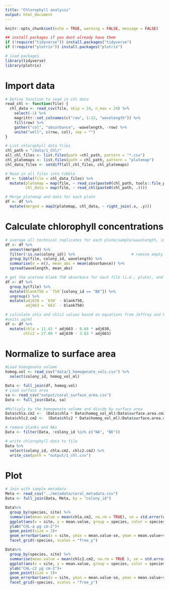 ```yaml
---
title: "Chlorophyll analysis"
output: html_document
---
```


```r
knitr::opts_chunk$set(echo = TRUE, warning = FALSE, message = FALSE)

## install packages if you dont already have them
if (!require("tidyverse")) install.packages("tidyverse")
if (!require("plotrix")) install.packages("plotrix")

# load packages
library(tidyverse)
library(plotrix)
```

# Import data
```r
# Define function to read in chl data
read_chl <- function(file) {
  chl_data <- read_csv(file, skip = 24, n_max = 24) %>%
    select(-1) %>%
    magrittr::set_colnames(c("row", 1:12, "wavelength")) %>%
    fill(row) %>%
    gather("col", "absorbance", -wavelength, -row) %>%
    unite("well", c(row, col), sep = "")
}

# List chlorophyll data files
chl_path = "/data/1_Chl/"                                                 # Path to chl data directory
all_chl_files <- list.files(path =chl_path, pattern = "*.csv")          # List all files in directory
chl_platemaps <- list.files(path = chl_path, pattern = "platemap")       # List platemap files
chl_data_files <- setdiff(all_chl_files, chl_platemaps)                  # List absorbance data files

# Read in all files into tibble
df <- tibble(file = chl_data_files) %>%
  mutate(platemap = map(file, ~ read_csv(paste0(chl_path, tools::file_path_sans_ext(.), "_platemap.csv"))),
         chl_data = map(file, ~ read_chl(paste0(chl_path, .))))

# Merge platemap and data for each plate
df <- df %>%
  mutate(merged = map2(platemap, chl_data, ~ right_join(.x, .y)))
```

# Calculate chlorophyll concentrations
```r
# average all technical replicates for each plate/sample/wavelength, including all acetone blanks together (per plate)
df <- df %>%
  unnest(merged) %>%
  filter(!is.na(colony_id)) %>%                         # remove empty wells (colony_id is NA)
  group_by(file, colony_id, wavelength) %>%
  summarise(n = n(), mean_abs = mean(absorbance)) %>%
  spread(wavelength, mean_abs)

# get the acetone blank 750 absorbace for each file (i.e., plate), and subtract from 630 and 663 values for each sample
df <- df %>%
  group_by(file) %>%
  mutate(blank750 = `750`[colony_id == "BK"]) %>%
  ungroup() %>%
  mutate(adj630 = `630` - blank750,
         adj663 = `663` - blank750)

# calculate chla and chlc2 values based on equations from Jeffrey and Humphrey 1975
#units µg/ml
df <- df %>%
  mutate(chla = 11.43 * adj663 - 0.64 * adj630,
        chlc2 = 27.09 * adj630 - 3.63 * adj663)
```

# Normalize to surface area
```r
#Load homogenate volume
homog.vol <- read_csv("data/1_homogenate_vols.csv") %>%
  select(colony_id, homog_vol_ml)

Data <- full_join(df, homog.vol)
# Load surface area
sa <- read_csv("output/coral_surface_area.csv")
Data <- full_join(Data, sa)

#Multiply by the homogenate volume and divide by surface area
Data$chla.cm2 <-  (Data$chla * Data$homog_vol_ml)/Data$surface.area.cm2
Data$chlc2.cm2 <-  (Data$chlc2 * Data$homog_vol_ml)/Data$surface.area.cm2

# remove blanks and NAs
Data <- filter(Data, !colony_id %in% c("NA", "BK"))

# write chlorophyll data to file
Data %>%
  select(colony_id, chla.cm2, chlc2.cm2) %>%
  write_csv(path = "output/1_chl.csv")
```

# Plot
```r
# Join with sample metadata
Meta <- read_csv("../metadata/coral_metadata.csv")
Data <- full_join(Data, Meta, by = "colony_id")

Data%>%
  group_by(species, site) %>%
  summarise(mean.value = mean(chla.cm2, na.rm = TRUE), se = std.error(chla.cm2, na.rm = TRUE)) %>%
  ggplot(aes(x = site, y = mean.value, group = species, color = species))+
  ylab("CHL-a µg cm-2")+
  geom_point(size = 3)+
  geom_errorbar(aes(x = site, ymin = mean.value-se, ymax = mean.value+se), width = 0.5)+
  facet_grid(~species, scales = "free_y")

Data%>%
  group_by(species, site) %>%
  summarise(mean.value = mean(chlc2.cm2, na.rm = TRUE ), se = std.error(chlc2.cm2, na.rm = TRUE )) %>%
  ggplot(aes(x = site, y = mean.value, group = species, color = species))+
  ylab("CHL-c2 µg cm-2")+
  geom_point(size = 3)+
  geom_errorbar(aes(x = site, ymin = mean.value-se, ymax = mean.value+se), width = 0.5)+
  facet_grid(~species, scales = "free_y")
```


